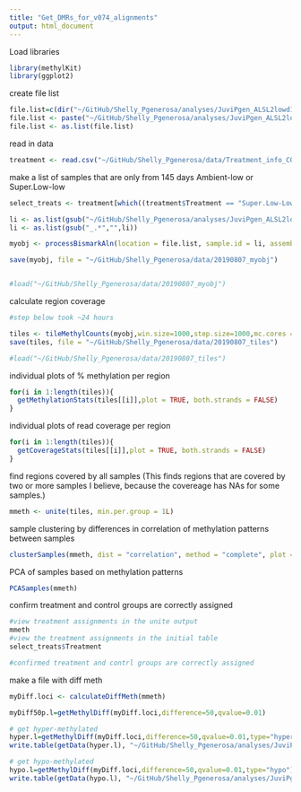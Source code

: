 ```yaml
---
title: "Get_DMRs_for_v074_alignments"
output: html_document
---
```


Load libraries
```r
library(methylKit)
library(ggplot2)

```

create file list
```r
file.list=c(dir("~/GitHub/Shelly_Pgenerosa/analyses/JuviPgen_ALSL2lowd145/Get_DMRs_for_v074_alignments/dedup_bams/",pattern = "_dedup.sorted.bam"))
file.list <- paste("~/GitHub/Shelly_Pgenerosa/analyses/JuviPgen_ALSL2lowd145/Get_DMRs_for_v074_alignments/dedup_bams/", file.list, sep = "")
file.list <- as.list(file.list)
```


read in data
```r
treatment <- read.csv("~/GitHub/Shelly_Pgenerosa/data/Treatment_info_CORRECTED.csv", header = TRUE)

```

make a list of samples that are only from 145 days Ambient-low or Super.Low-low
```r
select_treats <- treatment[which((treatment$Treatment == "Super.Low-Low" & treatment$TimePoint == "Day145")|(treatment$Treatment == "Ambient-Low" & treatment$TimePoint == "Day145")),]

li <- as.list(gsub("~/GitHub/Shelly_Pgenerosa/analyses/JuviPgen_ALSL2lowd145/Get_DMRs_for_v074_alignments/dedup_bams/EPI-","",file.list))
li <- as.list(gsub("_.*","",li))

```

```r
myobj <- processBismarkAln(location = file.list, sample.id = li, assembly = "v3", read.context="CpG", mincov=3, treatment = select_treats$Treatment)

save(myobj, file = "~/GitHub/Shelly_Pgenerosa/data/20190807_myobj")


#load("~/GitHub/Shelly_Pgenerosa/data/20190807_myobj")
```

calculate region coverage 
```r
#step below took ~24 hours

tiles <- tileMethylCounts(myobj,win.size=1000,step.size=1000,mc.cores = 3)
save(tiles, file = "~/GitHub/Shelly_Pgenerosa/data/20190807_tiles")

#load("~/GitHub/Shelly_Pgenerosa/data/20190807_tiles")

```

individual plots of % methylation per region  

```r
for(i in 1:length(tiles)){
  getMethylationStats(tiles[[i]],plot = TRUE, both.strands = FALSE)
}
```

individual plots of read coverage per region  

```r
for(i in 1:length(tiles)){
  getCoverageStats(tiles[[i]],plot = TRUE, both.strands = FALSE)
}
```


find regions covered by all samples (This finds regions that are covered by two or more samples I believe, because the covereage has NAs for some samples.)
```r
mmeth <- unite(tiles, min.per.group = 1L)
```
sample clustering by differences in correlation of methylation patterns between samples
```r
clusterSamples(mmeth, dist = "correlation", method = "complete", plot = TRUE)
```

PCA of samples based on methylation patterns
```r
PCASamples(mmeth)
```


confirm treatment and control groups are correctly assigned
```r
#view treatment assignments in the unite output
mmeth
#view the treatment assignments in the initial table
select_treats$Treatment

#confirmed treatment and contrl groups are correctly assigned
```


make a file with diff meth
```r

myDiff.loci <- calculateDiffMeth(mmeth)

myDiff50p.l=getMethylDiff(myDiff.loci,difference=50,qvalue=0.01)

# get hyper-methylated  
hyper.l=getMethylDiff(myDiff.loci,difference=50,qvalue=0.01,type="hyper")
write.table(getData(hyper.l), "~/GitHub/Shelly_Pgenerosa/analyses/JuviPgen_ALSL2lowd145/Get_DMRs_for_v074_alignments/v074_ALvSL-L_hyperDMR.tsv", sep = "\t", quote = FALSE, row.names = FALSE)

# get hypo-methylated
hypo.l=getMethylDiff(myDiff.loci,difference=50,qvalue=0.01,type="hypo")
write.table(getData(hypo.l), "~/GitHub/Shelly_Pgenerosa/analyses/JuviPgen_ALSL2lowd145/Get_DMRs_for_v074_alignments/v074_ALvSL-L_hypoDMR.tsv", sep = "\t", quote = FALSE, row.names = FALSE)
```